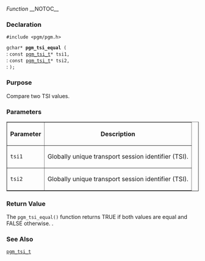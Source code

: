 ﻿''Function''
__NOTOC__
=== Declaration ===
<tt>#include <pgm/pgm.h></tt>

<tt>gchar* '''pgm_tsi_equal''' (</tt><br>
: <tt>const [[OpenPGM C Reference/pgm_tsi_t|pgm_tsi_t]]*     tsi1,</tt><br>
: <tt>const [[OpenPGM C Reference/pgm_tsi_t|pgm_tsi_t]]*     tsi2,</tt><br>
: <tt>);</tt>

=== Purpose ===
Compare two TSI values.

=== Parameters ===

<table border="1" cellpadding="5" cellspacing="0">
<tr>
<th>Parameter</th>
<th>Description</th>
</tr>
<tr>
<td><tt>tsi1</tt></td>
<td>Globally unique transport session identifier (TSI).</td>
</tr><tr>
<td><tt>tsi2</tt></td>
<td>Globally unique transport session identifier (TSI).</td>
</tr>
</table>


=== Return Value ===
The <tt>pgm_tsi_equal()</tt> function returns TRUE if both values are equal and FALSE otherwise. .

=== See Also ===
<tt>[[OpenPGM C Reference/pgm_tsi_t|pgm_tsi_t]]</tt>

